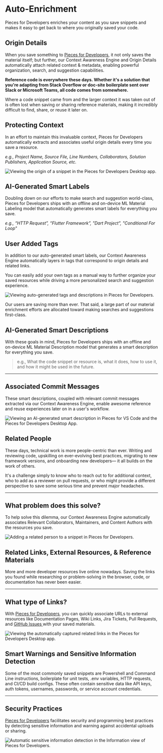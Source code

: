 # Auto-Enrichment
Pieces for Developers enriches your content as you save snippets and makes it easy to get back to where you originally saved your code.


## Origin Details
When you save something to <a href="{{ links.website.home }}">Pieces for Developers</a>, it not only saves the material itself; but further, our Context Awareness Engine and Origin Details automatically attach related context & metadata, enabling powerful organization, search, and suggestion capabilities.

**Reference code is everywhere these days. Whether it's a solution that you're adapting from Stack Overflow or doc-site boilerplate sent over Slack or Microsoft Teams, all code comes from somewhere.**

Where a code snippet came from and the larger context it was taken out of is often lost when saving or sharing reference materials, making it incredibly difficult to find, share, or reuse it later on.


## Protecting Context
In an effort to maintain this invaluable context, Pieces for Developers automatically extracts and associates useful origin details every time you save a resource.

_e.g., Project Name, Source File, Line Numbers, Collaborators, Solution Publishers, Application Source, etc._

![Viewing the origin of a snippet in the Pieces for Developers Desktop app.](https://storage.googleapis.com/pieces_static_resources/pfd_wiki/PFD_ORIGIN.gif)


## AI-Generated Smart Labels
Doubling down on our efforts to make search and suggestion world-class, Pieces for Developers ships with an offline and on-device ML Material Labeling model that automatically generates smart labels for everything you save.

_e.g., “HTTP Request”, “Flutter Framework”, "Dart Project", "Conditional For Loop"_


## User Added Tags
In addition to our auto-generated smart labels, our Context Awareness Engine automatically layers in tags that correspond to origin details and related links.

You can easily add your own tags as a manual way to further organize your saved resources while driving a more personalized search and suggestion experience.

![Viewing auto-generated tags and descriptions in Pieces for Developers.](https://storage.googleapis.com/pieces_static_resources/pfd_wiki/AI_GENERATED_SMART_CONTEXT.gif)

Our users are saving more than ever. That said, a large part of our material enrichment efforts are allocated toward making searches and suggestions first-class.


## AI-Generated Smart Descriptions
With these goals in mind, Pieces for Developers ships with an offline and on-device ML Material Description model that generates a smart description for everything you save.

> e.g., What the code snippet or resource is, what it does, how to use it, and how it might be used in the future.

---

## Associated Commit Messages
These smart descriptions, coupled with relevant commit messages extracted via our Context Awareness Engine, enable awesome reference and reuse experiences later on in a user's workflow.

![Viewing an AI-generated smart description in Pieces for VS Code and the Pieces for Developers Desktop App.](https://storage.googleapis.com/pieces_static_resources/vs_code_marketplace/GIFs/SMART_DESCRIPTION)


## Related People
These days, technical work is more people-centric than ever. Writing and reviewing code, upskilling on ever-evolving best practices, migrating to new framework versions, and onboarding new developers— it all builds on the work of others.

It's a challenge simply to know who to reach out to for additional context, who to add as a reviewer on pull requests, or who might provide a different perspective to save some serious time and prevent major headaches.

---

## What problem does this solve?
To help solve this dilemma, our Context Awareness Engine automatically associates Relevant Collaborators, Maintainers, and Content Authors with the resources you save.

![Adding a related person to a snippet in Pieces for Developers.](https://storage.googleapis.com/pieces_static_resources/pfd_wiki/RELATED_PEOPLE.gif)


## Related Links, External Resources, & Reference Materials
More and more developer resources live online nowadays. Saving the links you found while researching or problem-solving in the browser, code, or documentation has never been easier.

---

## What type of Links?
With <a href="{{ links.website.home }}">Pieces for Developers</a>, you can quickly associate URLs to external resources like Documentation Pages, Wiki Links, Jira Tickets, Pull Requests, and <a href="{{ links.internal.personalized_link_sharing.share_via_github_gist }}">GitHub Issues </a>with your saved materials.

![Viewing the automatically captured related links in the Pieces for Developers Desktop app.](https://storage.googleapis.com/pieces_static_resources/pfd_wiki/RELATED_LINKS_EXTERNAL_RESOURCES.gif)


## Smart Warnings and Sensitive Information Detection
Some of the most commonly saved snippets are Powershell and Command Line instructions, boilerplate for unit tests, .env variables, HTTP requests, and CI/CD build configs. These often contain sensitive data like API keys, auth tokens, usernames, passwords, or service account credentials.

---

## Security Practices
<a href="{{ links.website.home }}">Pieces for Developers</a> facilitates security and programming best practices by detecting sensitive information and warning against accidental uploads or sharing.

![Automatic sensitive information detection in the Information view of Pieces for Developers.](https://storage.googleapis.com/pieces_static_resources/pfd_wiki/SENSITIVE.gif)
